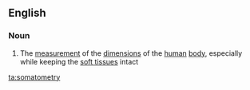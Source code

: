 ==English==

===Noun===
{{en-noun|-}}

# The [[measurement]] of the [[dimension]]s of the [[human]] [[body]], especially while keeping the [[soft tissue]]s intact

[[ta:somatometry]]